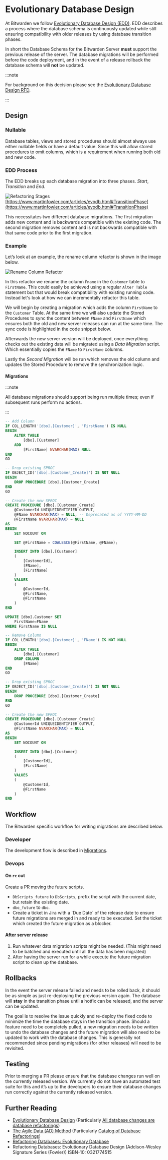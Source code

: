 
# Evolutionary Database Design

At Bitwarden we follow
[Evolutionary Database Design (EDD)](https://en.wikipedia.org/wiki/Evolutionary_database_design).
EDD describes a process where the database schema is continuously updated while still ensuring
compatibility with older releases by using database transition phases.

In short the Database Schema for the Bitwarden Server **must** support the previous release of the
server. The database migrations will be performed before the code deployment, and in the event of a
release rollback the database schema will **not** be updated.

<bitwarden>

:::note

For background on this decision please see the [Evolutionary Database Design RFD][edd-rfd].

:::

</bitwarden>

## Design

### Nullable

Database tables, views and stored procedures should almost always use either nullable fields or have
a default value. Since this will allow stored procedures to omit columns, which is a requirement
when running both old and new code.

### EDD Process

The EDD breaks up each database migration into three phases. _Start_, _Transition_ and _End_.

![Refactoring Stages](./stages_refactoring.jpg)
[https://www.martinfowler.com/articles/evodb.html#TransitionPhase](https://www.martinfowler.com/articles/evodb.html#TransitionPhase)

This necessitates two different database migrations. The first migration adds new content and is
backwards compatible with the existing code. The second migration removes content and is not
backwards compatible with that same code prior to the first migration.

### Example

Let’s look at an example, the rename column refactor is shown in the image below.

![Rename Column Refactor](./rename-column.gif)

In this refactor we rename the column `Fname` in the `Customer` table to `FirstName`. This could
easily be achieved using a regular `Alter Table` statement but that would break compatibility with
existing running code. Instead let's look at how we can incrementally refactor this table.

We will begin by creating a migration which adds the column `FirstName` to the `Customer` Table. At
the same time we will also update the Stored Procedures to sync the content between `FName` and
`FirstName` which ensures both the old and new server releases can run at the same time. The sync
code is highlighted in the code snippet below.

Afterwards the new server version will be deployed, once everything checks out the existing data
will be migrated using a _Data Migration_ script. Which essentially copies the `FName` to
`FirstName` columns.

Lastly the _Second Migration_ will be run which removes the old column and updates the Stored
Procedure to remove the synchronization logic.

#### Migrations

:::note

All database migrations should support being run multiple times; even if subsequent runs perform no
actions.

:::

<Tabs>
<TabItem value="first" label="First Migration" default>

```sql
-- Add Column
IF COL_LENGTH('[dbo].[Customer]', 'FirstName') IS NULL
BEGIN
    ALTER TABLE
        [dbo].[Customer]
    ADD
        [FirstName] NVARCHAR(MAX) NULL
END
GO

-- Drop existing SPROC
IF OBJECT_ID('[dbo].[Customer_Create]') IS NOT NULL
BEGIN
    DROP PROCEDURE [dbo].[Customer_Create]
END
GO

-- Create the new SPROC
CREATE PROCEDURE [dbo].[Customer_Create]
    @CustomerId UNIQUEIDENTIFIER OUTPUT,
    @FName NVARCHAR(MAX) = NULL, -- Deprecated as of YYYY-MM-DD
    @FirstName NVARCHAR(MAX) = NULL
AS
BEGIN
    SET NOCOUNT ON

    SET @FirstName = COALESCE(@FirstName, @FName);

    INSERT INTO [dbo].[Customer]
    (
        [CustomerId],
        [FName],
        [FirstName]
    )
    VALUES
    (
        @CustomerId,
        @FirstName,
        @FirstName
    )
END
```

</TabItem>
<TabItem value="data" label="Data Migration">

```sql
UPDATE [dbo].Customer SET
    FirstName=FName
WHERE FirstName IS NULL
```

</TabItem>
<TabItem value="second" label="Second Migration">

```sql
-- Remove Column
IF COL_LENGTH('[dbo].[Customer]', 'FName') IS NOT NULL
BEGIN
    ALTER TABLE
        [dbo].[Customer]
    DROP COLUMN
        [FName]
END
GO

-- Drop existing SPROC
IF OBJECT_ID('[dbo].[Customer_Create]') IS NOT NULL
BEGIN
    DROP PROCEDURE [dbo].[Customer_Create]
END
GO

-- Create the new SPROC
CREATE PROCEDURE [dbo].[Customer_Create]
    @CustomerId UNIQUEIDENTIFIER OUTPUT,
    @FirstName NVARCHAR(MAX) = NULL
AS
BEGIN
    SET NOCOUNT ON

    INSERT INTO [dbo].[Customer]
    (
        [CustomerId],
        [FirstName]
    )
    VALUES
    (
        @CustomerId,
        @FirstName
    )
END
```

</TabItem>
</Tabs>

## Workflow

The Bitwarden specific workflow for writing migrations are described below.

### Developer

The development flow is described in [Migrations](./).

### Devops

#### On `rc` cut

Create a PR moving the future scripts.

- `DbScripts_future` to `DbScripts`, prefix the script with the current date, but retain the
  existing date.
- `dbo_future` to `dbo`.
  <bitwarden>
    <li>
      Create a ticket in Jira with a `Due Date` of the release date to ensure future migrations are
      merged in and ready to be executed. Set the ticket which created the future migration as a
      blocker.
    </li>
  </bitwarden>

#### After server release

1. Run whatever data migration scripts might be needed. (This might need to be batched and executed
   until all the data has been migrated)
2. After having the server run for a while execute the future migration script to clean up the
   database.

## Rollbacks

In the event the server release failed and needs to be rolled back, it should be as simple as just
re-deploying the previous version again. The database will **stay** in the transition phase until a
hotfix can be released, and the server can be updated.

The goal is to resolve the issue quickly and re-deploy the fixed code to minimize the time the
database stays in the transition phase. Should a feature need to be completely pulled, a new
migration needs to be written to undo the database changes and the future migration will also need
to be updated to work with the database changes. This is generally not recommended since pending
migrations (for other releases) will need to be revisited.

## Testing

Prior to merging a PR please ensure that the database changes run well on the currently released
version. We currently do not have an automated test suite for this and it’s up to the developers to
ensure their database changes run correctly against the currently released version.

## Further Reading

- [Evolutionary Database Design](https://martinfowler.com/articles/evodb.html) (Particularly
  [All database changes are database refactorings](https://martinfowler.com/articles/evodb.html#AllDatabaseChangesAreMigrations))
- [The Agile Data (AD) Method](http://agiledata.org/) (Particularly
  [Catalog of Database Refactorings](http://agiledata.org/essays/databaseRefactoringCatalog.html))
- [Refactoring Databases: Evolutionary Database](https://databaserefactoring.com/)
- Refactoring Databases: Evolutionary Database Design (Addison-Wesley Signature Series (Fowler))
  ISBN-10: 0321774515

[edd-rfd]:
  https://bitwarden.atlassian.net/wiki/spaces/PIQ/pages/177701412/Adopt+Evolutionary+database+design
